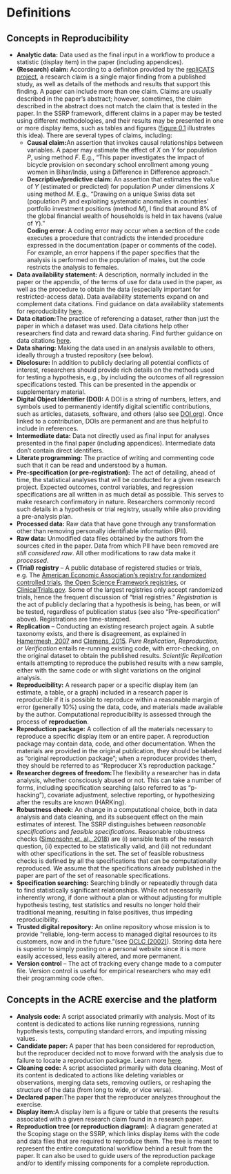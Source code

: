 # Definitions

## Concepts in Reproducibility

- **Analytic data:** Data used as the final input in a workflow to produce a statistic (display item) in the paper (including appendices).  
- **(Research) claim:** According to a definiton provided by the [repliCATS project](https://replicats.research.unimelb.edu.au/#tab301), a research claim is a single major finding from a published study, as well as details of the methods and results that support this finding. A paper can include more than one claim. Claims are usually described in the paper's abstract; however, sometimes, the claim described in the abstract does not match the claim that is tested in the paper.
In the SSRP framework, different claims in a paper may be tested using different methodologies, and their results may be presented in one or more display items, such as tables and figures ([figure 0.1](https://bitss.github.io/ACRE/intro.html#fig:diagram) illustrates this idea). There are several types of claims, including:
    - **Causal claim:**An assertion that invokes causal relationships between variables. A paper may estimate the effect of *X* on *Y* for population *P*, using method *F*. E.g., "This paper investigates the impact of bicycle provision on secondary school enrollment among young women in Bihar/India, using a Difference in Difference approach."  
    - **Descriptive/predictive claim:** An assertion that estimates the value of *Y* (estimated or predicted) for population *P* under dimensions *X* using method *M*. E.g., "Drawing on a unique Swiss data set (population *P*) and exploiting systematic anomalies in countries' portfolio investment positions (method *M*), I find that around 8% of the global financial wealth of households is held in tax havens (value of *Y*)."  
**Coding error:** A coding error may occur when a section of the code executes a procedure that contradicts the intended procedure expressed in the documentation (paper or comments of the code). For example, an error happens if the paper specifies that the analysis is performed on the population of males, but the code restricts the analysis to females.
- **Data availability statement:** A description, normally included in the paper or the appendix, of the terms of use for data used in the paper, as well as the procedure to obtain the data (especially important for restricted-access data). Data availability statements expand on and complement data citations. Find guidance on data availability statements for reproducibility [here](https://social-science-data-editors.github.io/guidance/Requested_information_dcas.html#what-are-data-and-code-availability-statements-dcas).  
- **Data citation:**The practice of referencing a dataset, rather than just the paper in which a dataset was used. Data citations help other researchers find data and reward data sharing. Find further guidance on data citations [here](https://social-science-data-editors.github.io/guidance/Data_citation_guidance.html).  
- **Data sharing:** Making the data used in an analysis available to others, ideally through a trusted repository (see below).
- **Disclosure:** In addition to publicly declaring all potential conflicts of interest, researchers should provide rich details on the methods used for testing a hypothesis, e.g., by including the outcomes of all regression specifications tested. This can be presented in the appendix or supplementary material. 
- **Digital Object Identifier (DOI):** A DOI is a string of numbers, letters, and symbols used to permanently identify digital scientific contributions, such as articles, datasets, software, and others (also see [DOI.org](https://www.doi.org/)). Once linked to a contribution, DOIs are permanent and are thus helpful to include in references.
- **Intermediate data:** Data not directly used as final input for analyses presented in the final paper (including appendices). Intermediate data don't contain direct identifiers. 
- **Literate programming:**  The practice of writing and commenting code such that it can be read and understood by a human.
- **Pre-specification (or pre-registration):** The act of detailing, ahead of time, the statistical analyses that will be conducted for a given research project. Expected outcomes, control variables, and regression specifications are all written in as much detail as possible. This serves to make research confirmatory in nature. 
Researchers commonly record such details in a hypothesis or trial registry, usually while also providing a pre-analysis plan.
- **Processed data:** Raw data that have gone through any transformation other than removing personally identifiable information (PII).  
- **Raw data:** Unmodified data files obtained by the authors from the sources cited in the paper. Data from which PII have been removed are *still considered raw*. All other modifications to raw data make it *processed*.  
- **(Trial) registry** -- A public database of registered studies or trials, e.g. The [American Economic Association's registry for randomized controlled trials](https://www.socialscienceregistry.org/), [the Open Science Framework registries](https://osf.io/prereg/), or [ClinicalTrials.gov](https://www.clinicaltrials.gov/). Some of the largest registries only accept randomized trials, hence the frequent discussion of "trial registries." *Registration* is the act of publicly declaring that a hypothesis is being, has been, or will be tested, regardless of publication status (see also "Pre-specification" above). Registrations are time-stamped. 
- **Replication** -- Conducting an existing research project again. A subtle taxonomy exists, and there is disagreement, as explained in [Hamermesh, 2007](https://poseidon01.ssrn.com/delivery.php?ID=730022068104120012124069127117116094125005035067064043105083109027064120011088086109059117052062000025007012029080123125089014014006079063116014095000023071022077006017094093005117096083119073115079022110105075073085121117103030106102080005099007&EXT=pdf) and [Clemens, 2015](https://www.cgdev.org/sites/default/files/CGD-Working-Paper-399-Clemens-Meaning-Failed-Replications.pdf). *Pure Replication, Reproduction, or Verification* entails re-running existing code, with error-checking, on the original dataset to obtain the published results. *Scientific Replication* entails attempting to reproduce the published results with a new sample, either with the same code or with slight variations on the original analysis. 
- **Reproducibility:** A research paper or a specific display item (an estimate, a table, or a graph) included in a research paper is reproducible if it is possible to reproduce within a reasonable margin of error (generally 10%) using the data, code, and materials made available by the author. Computational reproducibility is assessed through the process of **reproduction**. 
- **Reproduction package:** A collection of all the materials necessary to reproduce a specific display item or an entire paper. A reproduction package may contain data, code, and other documentation. When the materials are provided in the original publication, they should be labeled as "original reproduction package"; when a reproducer provides them, they should be referred to as "Reproducer X's reproduction package."  
- **Researcher degrees of freedom:**The flexibility a researcher has in data analysis, whether consciously abused or not. This can take a number of forms, including specification searching (also referred to as "p-hacking"), covariate adjustment, selective reporting, or hypothesizing after the results are known (HARKing). 
- **Robustness check:** An change in a computational choice, both in data analysis and data cleaning, and its subsequent effect on the main estimates of interest. The SSRP distinguishes between *reasonable specifications* and *feasible specifications*. Reasonable robustness checks ([Simonsohn et. al., 2018](https://urisohn.com/sohn_files/wp/wordpress/wp-content/uploads/Paper-Specification-curve-2018-11-02.pdf)) are (i) sensible tests of the research question, (ii) expected to be statistically valid, and (iii) not redundant with other specifications in the set. The set of feasible robustness checks is defined by all the specifications that can be computationally reproduced. We assume that the specifications already published in the paper are part of the set of reasonable specifications.
- **Specification searching:** Searching blindly or repeatedly through data to find statistically significant relationships. While not necessarily inherently wrong, if done without a plan or without adjusting for multiple hypothesis testing, test statistics and results no longer hold their traditional meaning, resulting in false positives, thus impeding reproducibility.   
- **Trusted digital repository:** An online repository whose mission is to provide "reliable, long-term access to managed digital resources to its customers, now and in the future."(see [OCLC (2002)](https://www.oclc.org/research/archive/projects/trustedrep.html)). Storing data here is superior to simply posting on a personal website since it is more easily accessed, less easily altered, and more permanent.  
- **Version control** -- The act of tracking every change made to a computer file. Version control is useful for empirical researchers who may edit their programming code often. 

## Concepts in the ACRE exercise and the platform

- **Analysis code:** A script associated primarily with analysis. Most of its content is dedicated to actions like running regressions, running hypothesis tests, computing standard errors, and imputing missing values.  
- **Candidate paper:** A paper that has been considered for reproduction, but the reproducer decided not to move forward with the analysis due to failure to locate a reproduction package. Learn more [here](https://bitss.github.io/ACRE/scoping.html#from-candidate-to-declared-paper). 
- **Cleaning code:** A script associated primarily with data cleaning. Most of its content is dedicated to actions like deleting variables or observations, merging data sets, removing outliers, or reshaping the structure of the data (from long to wide, or vice versa).  
- **Declared paper:**The paper that the reproducer analyzes throughout the exercise. 
- **Display item:**A display item is a figure or table that presents the results associated with a given research claim found in a research paper.
- **Reproduction tree (or reproduction diagram):** A diagram generated at the Scoping stage on the SSRP, which links display items with the code and data files that are required to reproduce them. The tree is meant to represent the entire computational workflow behind a result from the paper. It can also be used to guide users of the reproduction package and/or to identify missing components for a complete reproduction. 

